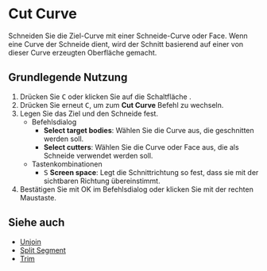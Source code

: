 
# Cut Curve

<Reference shortcut="C" command="Cut Curve" button="Links von der Befehlsleiste" />

Schneiden Sie die Ziel-Curve mit einer Schneide-Curve oder Face. Wenn eine Curve der Schneide dient, wird der Schnitt basierend auf einer von dieser Curve erzeugten Oberfläche gemacht.

## Grundlegende Nutzung

1. Drücken Sie <kbd>C</kbd> oder klicken Sie auf die Schaltfläche <ButtonIcon type="button-cut" />.
2. Drücken Sie erneut <kbd>C</kbd>, um zum **Cut Curve** Befehl zu wechseln.
3. Legen Sie das Ziel und den Schneide fest.
   - <Kst>Befehlsdialog</Kst>
      - **Select target bodies**: Wählen Sie die Curve aus, die geschnitten werden soll.
      - **Select cutters**: Wählen Sie die Curve oder Face aus, die als Schneide verwendet werden soll.
   - <Kst>Tastenkombinationen</Kst>
      - <kbd>S</kbd> **Screen space**: Legt die Schnittrichtung so fest, dass sie mit der sichtbaren Richtung übereinstimmt.
4. Bestätigen Sie mit OK im Befehlsdialog oder klicken Sie mit der rechten Maustaste.

## Siehe auch
- [Unjoin](./unjoin)
- [Split Segment](./split-segment)
- [Trim](./trim)
